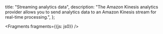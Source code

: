   title: "Streaming analytics data",
  description: "The Amazon Kinesis analytics provider allows you to send analytics data to an Amazon Kinesis stream for real-time processing.",
};


<Fragments fragments={{js: js0}} />
